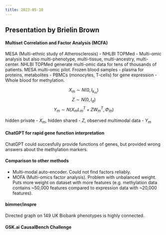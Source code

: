 ```yaml
---
title: 2023-05-10
---
```


## Presentation by Brielin Brown


#### Multiset Correlation and Factor Analysis (MCFA)

MESA (Multi-ethnic study of Atherosclerosis) - NHLBI TOPMed - Multi-omic analysis 
but also multi-phenotype, multi-tissue, multi-ancestry, multi-center.
NHLBI TOPMed generate multi-omic data for tens of thousands of patients.
MESA multi-omic pilot. Frozen blood samples - plasma for proteins, metabolites
- PBMCs (monocytes, T-cells) for gene expression - Whole blood for methylation.

$$X_m \sim N(0, I_{k_m})$$
$$Z \sim N(0, I_d)$$
$$Y_m \sim N(X_m L_m^T + ZW_m^T, \Phi_m)$$

hidden private - $X_m$, hidden shared - $Z$, observed multimodal data - $Y_m$

#### ChatGPT for rapid gene function interpretation

ChatGPT could succesfully provide functions of genes,
but provided wrong answers about the methylation markers.

#### Comparison to other methods

  - Multi-modal auto-encoder. Could not find factors reliably.
  - MOFA (Multi-omics factor analysis). Problem with unbalanced weight.
  Puts more weight on dataset with more features (e.g. methylation data
  contains ~50,000 features compared to expression data with ~20,000 features).

#### bimmer/inspre

Directed graph on 149 UK Biobank phenotypes is highly connected.

#### GSK.ai CausalBench Challenge


